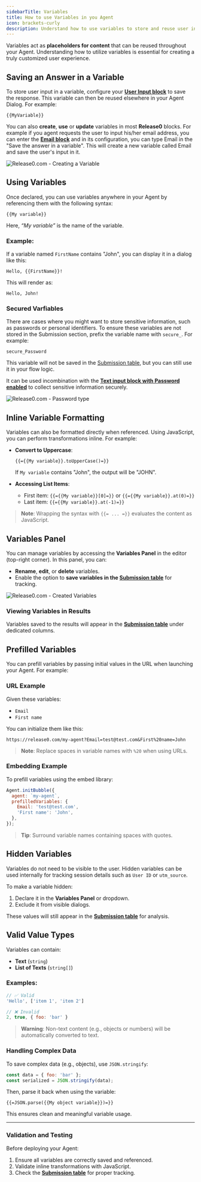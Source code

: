 ```yaml
---
sidebarTitle: Variables
title: How to use Variables in you Agent
icon: brackets-curly
description: Understand how to use variables to store and reuse user input for a customized agent experience in Release0. Learn to create, update, and display variables in your chatbot flows, including handling sensitive information securely.
---
```

Variables act as **placeholders for content** that can be reused throughout your Agent. Understanding how to utilize variables is essential for creating a truly customized user experience.

## Saving an Answer in a Variable

To store user input in a variable, configure your **[User Input block](/editor/blocks/user-inputs/text)** to save the response. This variable can then be reused elsewhere in your Agent Dialog. For example:

```plaintext
{{MyVariable}}
```

You can also **create**, **use** or **update** variables in most **Release0** blocks. For example if you agent requests the user to input his/her email address, you can enter the **[Email block](/editor/blocks/user-inputs/email)** and in its configuration, you can type Email in the "Save the answer in a variable". This will create a new variable called Email and save the user's input in it.

<Frame style={{ maxWidth: '600px' }}>
  <img src="/images/blocks/email-variable.png" alt="Release0.com - Creating a Variable" />
</Frame>


## Using Variables

Once declared, you can use variables anywhere in your Agent by referencing them with the following syntax:

```plaintext
{{My variable}}
```

Here, *“My variable”* is the name of the variable.


### Example:

If a variable named `FirstName` contains "John", you can display it in a dialog like this:

```plaintext
Hello, {{FirstName}}!
```

This will render as:

```plaintext
Hello, John!
```

### Secured Varfiables

There are cases where you might want to store sensitive information, such as passwords or personal identifiers. To ensure these variables are not stored in the Submission section, prefix the variable name with `secure_`. For example:

```plaintext
secure_Password
```
This variable will not be saved in the [Submission table](/submission/overview), but you can still use it in your flow logic.

It can be used incombination with the  **[Text input block with Password enabled](/editor/blocks/user-inputs/text#password-type-input)** to collect sensitive information securely.

<Frame style={{ maxWidth: '600px' }}>
  <img src="/images/blocks/inputs/password-type.png" alt="Release0.com - Password type" />
</Frame>


## Inline Variable Formatting

Variables can also be formatted directly when referenced. Using JavaScript, you can perform transformations inline. For example:

- **Convert to Uppercase**:
  ```plaintext
  {{={{My variable}}.toUpperCase()=}}
  ```
  If `My variable` contains "John", the output will be "JOHN".

- **Accessing List Items**:
  - First item: `{{={{My variable}}[0]=}}` or `{{={{My variable}}.at(0)=}}`
  - Last item: `{{={{My variable}}.at(-1)=}}`

> **Note**: Wrapping the syntax with `{{= ... =}}` evaluates the content as JavaScript.

## Variables Panel

You can manage variables by accessing the **Variables Panel** in the editor (top-right corner). In this panel, you can:

- **Rename**, **edit**, or **delete** variables.
- Enable the option to **save variables in the [Submission table](/submission/overview)** for tracking.

<Frame style={{ maxWidth: '400px' }}>
  <img src="/images/blocks/variables-pannel.png" alt="Release0.com - Created Variables" />
</Frame>


### Viewing Variables in Results

Variables saved to the results will appear in the **[Submission table](/submission/overview)** under dedicated columns.

## Prefilled Variables

You can prefill variables by passing initial values in the URL when launching your Agent. For example:

### URL Example

Given these variables:
- `Email`
- `First name`

You can initialize them like this:

```plaintext
https://release0.com/my-agent?Email=test@test.com&First%20name=John
```

> **Note**: Replace spaces in variable names with `%20` when using URLs.

### Embedding Example

To prefill variables using the embed library:

```javascript
Agent.initBubble({
  agent: `my-agent`,
  prefilledVariables: {
    Email: 'test@test.com',
    'First name': 'John',
  },
});
```

> **Tip**: Surround variable names containing spaces with quotes.

## Hidden Variables

Variables do not need to be visible to the user. Hidden variables can be used internally for tracking session details such as `User ID` or `utm_source`.

To make a variable hidden:
1. Declare it in the **Variables Panel** or dropdown.
2. Exclude it from visible dialogs.

These values will still appear in the **[Submission table](/submission/overview)** for analysis.

## Valid Value Types

Variables can contain:
- **Text** (`string`)
- **List of Texts** (`string[]`)

### Examples:
```javascript
// ✅ Valid
'Hello', ['item 1', 'item 2']

// ❌ Invalid
2, true, { foo: 'bar' }
```

> **Warning**: Non-text content (e.g., objects or numbers) will be automatically converted to text.

### Handling Complex Data

To save complex data (e.g., objects), use `JSON.stringify`:

```javascript
const data = { foo: 'bar' };
const serialized = JSON.stringify(data);
```

Then, parse it back when using the variable:

```plaintext
{{=JSON.parse({{My object variable}})=}}
```

This ensures clean and meaningful variable usage.

---

### Validation and Testing

Before deploying your Agent:
1. Ensure all variables are correctly saved and referenced.
2. Validate inline transformations with JavaScript.
3. Check the **[Submission table](/submission/overview)** for proper tracking.
